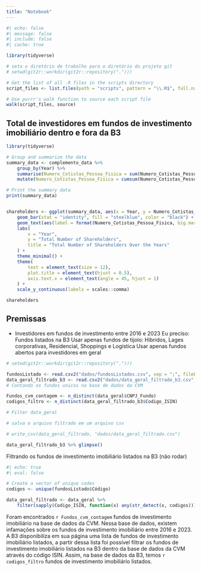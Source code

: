 ```yaml
---
title: "Notebook"
---
```


```r
#| echo: false
#| message: false
#| include: false
#| cache: true

library(tidyverse)

# seta o diretório de trabalho para o diretório do projeto git
# setwd(git2r::workdir(git2r::repository(".")))

# Get the list of all .R files in the scripts directory
script_files <- list.files(path = "scripts", pattern = "\\.R$", full.names = TRUE)

# Use purrr's walk function to source each script file
walk(script_files, source)
```

## Total de investidores em fundos de investimento imobiliário dentro e fora da B3
```r
library(tidyverse)

# Group and summarize the data
summary_data <- complemento_data %>%
    group_by(Year) %>%
    summarise(Numero_Cotistas_Pessoa_Fisica = sum(Numero_Cotistas_Pessoa_Fisica, na.rm = TRUE)) %>%
    mutate(Numero_Cotistas_Pessoa_Fisica = cumsum(Numero_Cotistas_Pessoa_Fisica) / 1e3)

# Print the summary data
print(summary_data)


shareholders <- ggplot(summary_data, aes(x = Year, y = Numero_Cotistas_Pessoa_Fisica)) +
    geom_bar(stat = "identity", fill = "steelblue", color = "black") +
    geom_text(aes(label = format(Numero_Cotistas_Pessoa_Fisica, big.mark = ",")), vjust = -0.3, size = 3) +
    labs(
        x = "Year",
        y = "Total Number of Shareholders",
        title = "Total Number of Shareholders Over the Years"
    ) +
    theme_minimal() +
    theme(
        text = element_text(size = 12),
        plot.title = element_text(hjust = 0.5),
        axis.text.x = element_text(angle = 45, hjust = 1)
    ) +
    scale_y_continuous(labels = scales::comma)

shareholders
```

## Premissas

- Investidores em fundos de investimento entre 2016 e 2023
Eu preciso:
Fundos listados na B3
Usar apenas fundos de tijolo: Híbridos, Lages corporativas, Residencial, Shoppings e Logística
Usar apenas fundos abertos para investidores em geral


```r

# setwd(git2r::workdir(git2r::repository(".")))

fundosListado <- read.csv2("dados/fundosListados.csv", sep = ";", fileEncoding = "UTF-8")
data_geral_filtrado_b3 <- read.csv2("dados/data_geral_filtrado_b3.csv", sep = ",", fileEncoding = "UTF-8")
# Contando os fundos unicos na base de dados da CVM

Fundos_cvm_contagem <- n_distinct(data_geral$CNPJ_Fundo)
codigos_filtro <- n_distinct(data_geral_filtrado_b3$Codigo_ISIN)

# Filter data_geral

# salva o arquivo filtrado em um arquivo csv

# write_csv(data_geral_filtrado, "dados/data_geral_filtrado.csv")

data_geral_filtrado_b3 %>% glimpse()

```

Filtrando os fundos de investimento imobiliário listados na B3 (não rodar)
```r
#| echo: true
#| eval: false

# Create a vector of unique codes
codigos <- unique(fundosListado$Código)

data_geral_filtrado <- data_geral %>%
    filter(sapply(Codigo_ISIN, function(x) any(str_detect(x, codigos))))
```

Foram encontrados `r Fundos_cvm_contagem` fundos de investimento imobiliário na base de dados da CVM. Nessa base de dados, existem infamações sobre os fundos de investimento imobiliário entre 2016 e 2023. A B3 disponibiliza em sua página uma lista de fundos de investimento imobiliário listados, a partir dessa lista foi possível filtrar os fundos de investimento imobiliário listados na B3 dentro da base de dados da CVM através do código ISIN. Assim, na base de dados da B3, temos `r codigos_filtro` fundos de investimento imobiliário listados.

<!-- A seguir vamos juntar as tabelas data_geral_filtrado_b3, data_ativo_passivo e complemento_data para obter uma tabela única com todas as informações necessárias para a análise usando a variável CNPJ_Fundo. presente na tabela data_geral_filtrado_b3 -->



 

